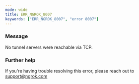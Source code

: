 ```yaml
---
mode: wide
title: ERR_NGROK_8007
keywords: ["ERR_NGROK_8007", "error 8007"]
---
```



### Message

No tunnel servers were reachable via TCP.

<ErrorDetails />

### Further help

If you're having trouble resolving this error, please reach out to [support@ngrok.com](mailto:support@ngrok.com?subject=Help%20with%20ERR_NGROK_8007)
